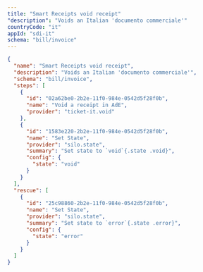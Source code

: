 ```yaml
---
title: "Smart Receipts void receipt"
"description": "Voids an Italian 'documento commerciale'"
countryCode: "it"
appId: "sdi-it"
schema: "bill/invoice"
---
```

```json
{
  "name": "Smart Receipts void receipt",
  "description": "Voids an Italian 'documento commerciale'",
  "schema": "bill/invoice",
  "steps": [
    {
      "id": "02a62be0-2b2e-11f0-984e-0542d5f28f0b",
      "name": "Void a receipt in AdE",
      "provider": "ticket-it.void"
    },
    {
      "id": "1583e220-2b2e-11f0-984e-0542d5f28f0b",
      "name": "Set State",
      "provider": "silo.state",
      "summary": "Set state to `void`{.state .void}",
      "config": {
        "state": "void"
      }
    }
  ],
  "rescue": [
    {
      "id": "25c98860-2b2e-11f0-984e-0542d5f28f0b",
      "name": "Set State",
      "provider": "silo.state",
      "summary": "Set state to `error`{.state .error}",
      "config": {
        "state": "error"
      }
    }
  ]
}

```